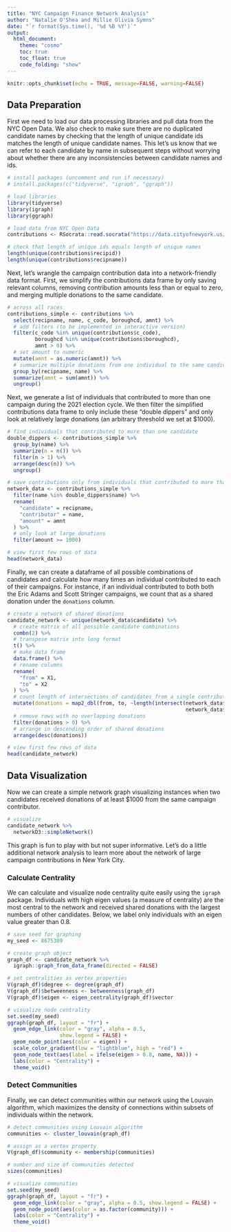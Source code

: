 ```yaml
---
title: "NYC Campaign Finance Network Analysis"
author: "Natalie O'Shea and Millie Olivia Symns"
date: "`r format(Sys.time(), '%d %B %Y')`"
output:
  html_document:
    theme: "cosmo"
    toc: true
    toc_float: true
    code_folding: "show"
---
```


```r
knitr::opts_chunk$set(echo = TRUE, message=FALSE, warning=FALSE)
```

## Data Preparation

First we need to load our data processing libraries and pull data from the NYC Open Data. We also check to make sure there are no duplicated candidate names by checking that the length of unique candidate ids matches the length of unique candidate names. This let's us know that we can refer to each candidate by name in subsequent steps without worrying about whether there are any inconsistencies between candidate names and ids.

```r
# install packages (uncomment and run if necessary)
# install.packages(c("tidyverse", "igraph", "ggraph"))

# load libraries
library(tidyverse)
library(igraph)
library(ggraph)

# load data from NYC Open Data
contributions <- RSocrata::read.socrata("https://data.cityofnewyork.us/resource/rjkp-yttg.json")

# check that length of unique ids equals length of unique names
length(unique(contributions$recipid))
length(unique(contributions$recipname))
```

Next, let's wrangle the campaign contribution data into a network-friendly data format. First, we simplify the contributions data frame by only saving relevant columns, removing contribution amounts less than or equal to zero, and merging multiple donations to the same candidate.

```r
# across all races
contributions_simple <- contributions %>%
  select(recipname, name, c_code, boroughcd, amnt) %>%
  # add filters (to be implemented in interactive version)
  filter(c_code %in% unique(contributions$c_code),
         boroughcd %in% unique(contributions$boroughcd),
         amnt > 0) %>%
  # set amount to numeric
  mutate(amnt = as.numeric(amnt)) %>%
  # summarize multiple donations from one individual to the same candidate
  group_by(recipname, name) %>%
  summarize(amnt = sum(amnt)) %>%
  ungroup()
```

Next, we generate a list of individuals that contributed to more than one campaign during the 2021 election cycle. We then filter the simplified contributions data frame to only include these "double dippers" and only look at relatively large donations (an arbitrary threshold we set at $1000).

```r
# find individuals that contributed to more than one candidate
double_dippers <- contributions_simple %>%
  group_by(name) %>%
  summarize(n = n()) %>%
  filter(n > 1) %>%
  arrange(desc(n)) %>%
  ungroup()

# save contributions only from individuals that contributed to more than one candidate
network_data <- contributions_simple %>%
  filter(name %in% double_dippers$name) %>%
  rename(
    "candidate" = recipname,
    "contributor" = name,
    "amount" = amnt
  ) %>%
  # only look at large donations
  filter(amount >= 1000)

# view first few rows of data
head(network_data)
```

Finally, we can create a dataframe of all possible combinations of candidates and calculate how many times an individual contributed to each of their campaigns. For instance, if an individual contributed to both both the Eric Adams and Scott Stringer campaigns, we count that as a shared donation under the `donations` column.

```r
# create a network of shared donations 
candidate_network <- unique(network_data$candidate) %>%
  # create matrix of all possible candidate combinations
  combn(2) %>%
  # transpose matrix into long format
  t() %>%
  # make data frame
  data.frame() %>%
  # rename columns
  rename(
    "from" = X1,
    "to" = X2
  ) %>%
  # count length of intersections of candidates from a single contributor
  mutate(donations = map2_dbl(from, to, ~length(intersect(network_data$contributor[network_data$candidate == .x],
                                                          network_data$contributor[network_data$candidate == .y])))) %>%
  # remove rows with no overlapping donations
  filter(donations > 0) %>%
  # arrange in descending order of shared donations
  arrange(desc(donations))

# view first few rows of data
head(candidate_network)
```

## Data Visualization

Now we can create a simple network graph visualizing instances when two candidates received donations of at least $1000 from the same campaign contributor.

```r
# visualize
candidate_network %>%
  networkD3::simpleNetwork()
```

This graph is fun to play with but not super informative. Let's do a little additional network analysis to learn more about the network of large campaign contributions in New York City.

### Calculate Centrality

We can calculate and visualize node centrality quite easily using the `igraph` package. Individuals with high eigen values (a measure of centrality) are the most central to the network and received shared donations with the largest numbers of other candidates. Below, we label only individuals with an eigen value greater than 0.8.

```r
# save seed for graphing
my_seed <- 8675309

# create graph object
graph_df <- candidate_network %>%
  igraph::graph_from_data_frame(directed = FALSE)

# set centralities as vertex properties
V(graph_df)$degree <- degree(graph_df)
V(graph_df)$betweenness <- betweenness(graph_df)
V(graph_df)$eigen <- eigen_centrality(graph_df)$vector

# visualize node centrality
set.seed(my_seed)
ggraph(graph_df, layout = "fr") +
  geom_edge_link(color = "gray", alpha = 0.5,  
                 show.legend = FALSE) +
  geom_node_point(aes(color = eigen)) +
  scale_color_gradient(low = "lightblue", high = "red") +
  geom_node_text(aes(label = ifelse(eigen > 0.8, name, NA))) +
  labs(color = "Centrality") +
  theme_void()
```

### Detect Communities

Finally, we can detect communities within our network using the Louvain algorithm, which maximizes the density of connections within subsets of individuals within the network.

```r
# detect communities using Louvain algorithm
communities <- cluster_louvain(graph_df)

# assign as a vertex property
V(graph_df)$community <- membership(communities)

# number and size of communities detected
sizes(communities)

# visualize communities
set.seed(my_seed)
ggraph(graph_df, layout = "fr") +
  geom_edge_link(color = "gray", alpha = 0.5, show.legend = FALSE) +
  geom_node_point(aes(color = as.factor(community))) +
  labs(color = "Centrality") +
  theme_void()
```

